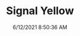 ---
width: 1333
height: 2000
title: Signal Yellow
description: 911S Targa in Signal Yellow under repair
date: 6/12/2021 8:50:36 AM
cameraMake: Sony
cameraModel: ILCE-7M3
lens: ZEISS Batis 2/40 CF
settingsfStop: f/2
settingsISO: ISO 500
settingsShutter: 1/40
settingsFocalLength: 40 mm
---